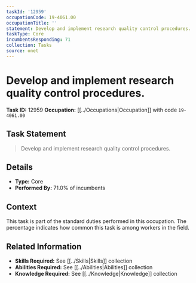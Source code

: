 ```yaml
---
taskId: '12959'
occupationCode: 19-4061.00
occupationTitle: ''
statement: Develop and implement research quality control procedures.
taskType: Core
incumbentsResponding: 71
collection: Tasks
source: onet
---
```

# Develop and implement research quality control procedures.

**Task ID:** 12959
**Occupation:** [[../Occupations|Occupation]] with code `19-4061.00`

## Task Statement

> Develop and implement research quality control procedures.

## Details

- **Type:** Core
- **Performed By:** 71.0% of incumbents

## Context

This task is part of the standard duties performed in this occupation. The percentage indicates how common this task is among workers in the field.

## Related Information

- **Skills Required:** See [[../Skills|Skills]] collection
- **Abilities Required:** See [[../Abilities|Abilities]] collection
- **Knowledge Required:** See [[../Knowledge|Knowledge]] collection

